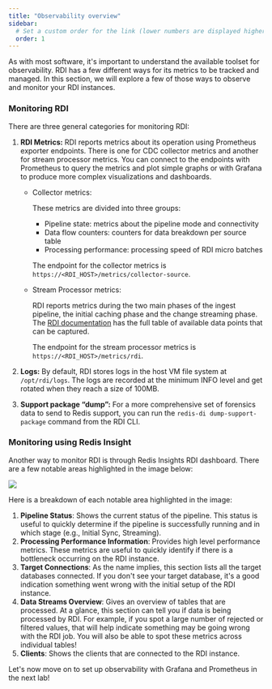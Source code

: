 ```yaml
---
title: "Observability overview"
sidebar:
  # Set a custom order for the link (lower numbers are displayed higher up)
  order: 1
---
```


As with most software, it's important to understand the available toolset for observability. RDI has a few different ways for its metrics to be tracked and managed. In this section, we will explore a few of those ways to observe and monitor your RDI instances.

### Monitoring RDI

There are three general categories for monitoring RDI: 

1. **RDI Metrics:**
RDI reports metrics about its operation using Prometheus exporter endpoints. There is one for CDC collector metrics and another for stream processor metrics. You can connect to the endpoints with Prometheus to query the metrics and plot simple graphs or with Grafana to produce more complex visualizations and dashboards.
    - Collector metrics:

      These metrics are divided into three groups:
      - Pipeline state: metrics about the pipeline mode and connectivity
      - Data flow counters: counters for data breakdown per source table
      - Processing performance: processing speed of RDI micro batches
    
      The endpoint for the collector metrics is `https://<RDI_HOST>/metrics/collector-source`.
    
    - Stream Processor metrics:

      RDI reports metrics during the two main phases of the ingest pipeline, the initial caching phase and the change streaming phase. The <a href="https://redis.io/docs/latest/integrate/redis-data-integration/observability/" target="_blank"> RDI documentation</a> has the full table of available data points that can be captured.

      The endpoint for the stream processor metrics is `https://<RDI_HOST>/metrics/rdi`.

2. **Logs:**
By default, RDI stores logs in the host VM file system at `/opt/rdi/logs`. The logs are recorded at the minimum INFO level and get rotated when they reach a size of 100MB.

3. **Support package “dump”:**
For a more comprehensive set of forensics data to send to Redis support, you can run the `redis-di dump-support-package` command from the RDI CLI. 


### Monitoring using Redis Insight

Another way to monitor RDI is through Redis Insights RDI dashboard. There are a few notable areas highlighted in the image below:

![](/doc/assets/rdi-insights.svg)

Here is a breakdown of each notable area highlighted in the image:

1. **Pipeline Status**: Shows the current status of the pipeline. This status is useful to quickly determine if the pipeline is successfully running and in which stage (e.g., Initial Sync, Streaming).
2. **Processing Performance Information**: Provides high level performance metrics. These metrics are useful to quickly identify if there is a bottleneck occurring on the RDI instance.
3. **Target Connections**: As the name implies, this section lists all the target databases connected. If you don't see your target database, it's a good indication something went wrong with the initial setup of the RDI instance.
4. **Data Streams Overview**: Gives an overview of tables that are processed. At a glance, this section can tell you if data is being processed by RDI. For example, if you spot a large number of rejected or filtered values, that will help indicate something may be going wrong with the RDI job. You will also be able to spot these metrics across individual tables! 
5. **Clients**: Shows the clients that are connected to the RDI instance.

Let's now move on to set up observability with Grafana and Prometheus in the next lab!